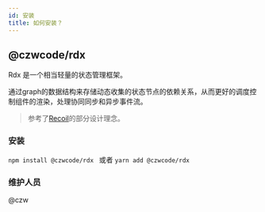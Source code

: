 ```yaml
---
id: 安装
title: 如何安装？
---
```


## @czwcode/rdx
Rdx 是一个相当轻量的状态管理框架。

通过graph的数据结构来存储动态收集的状态节点的依赖关系，从而更好的调度控制组件的渲染，处理协同同步和异步事件流。


> 参考了[Recoil](https://recoiljs.org/)的部分设计理念。

### 安装

`npm install @czwcode/rdx `  或者 `yarn add @czwcode/rdx`

### 维护人员

@czw
